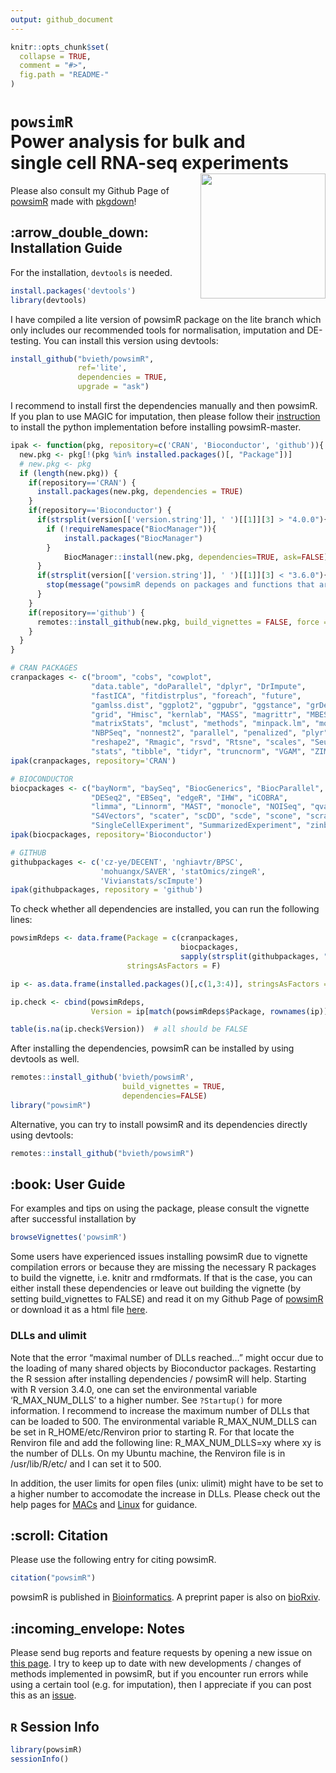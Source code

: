 ```yaml
---
output: github_document
---
```


<!-- README.md is generated from README.Rmd. Please edit that file -->

```r
knitr::opts_chunk$set(
  collapse = TRUE,
  comment = "#>",
  fig.path = "README-"
)
```

# `powsimR` <br/> Power analysis for bulk and <br/> single cell RNA-seq experiments <img src="vignettes/powsimR.png" align="right" width="200" />

Please also consult my Github Page of [powsimR](https://bvieth.github.io/powsimR/) made with [pkgdown](http://pkgdown.r-lib.org/index.html)!

## :arrow_double_down: Installation Guide

For the installation, `devtools` is needed.

```r
install.packages('devtools')
library(devtools)
```

I have compiled a lite version of powsimR package on the lite branch which only includes our recommended tools for normalisation, imputation and DE-testing. You can install this version using devtools:

```r
install_github("bvieth/powsimR",
               ref='lite', 
               dependencies = TRUE,
               upgrade = "ask")
```

I recommend to install first the dependencies manually and then powsimR. If you plan to use MAGIC for imputation, then please follow their [instruction](https://github.com/KrishnaswamyLab/MAGIC) to install the python implementation before installing powsimR-master.  

```r
ipak <- function(pkg, repository=c('CRAN', 'Bioconductor', 'github')){
  new.pkg <- pkg[!(pkg %in% installed.packages()[, "Package"])]
  # new.pkg <- pkg
  if (length(new.pkg)) {
    if(repository=='CRAN') {
      install.packages(new.pkg, dependencies = TRUE)
    }
    if(repository=='Bioconductor') {
      if(strsplit(version[['version.string']], ' ')[[1]][3] > "4.0.0"){
        if (!requireNamespace("BiocManager")){
            install.packages("BiocManager")
        }
            BiocManager::install(new.pkg, dependencies=TRUE, ask=FALSE)
      }
      if(strsplit(version[['version.string']], ' ')[[1]][3] < "3.6.0"){
        stop(message("powsimR depends on packages and functions that are only available in R 4.0.0 and higher."))
      }
    }
    if(repository=='github') {
      remotes::install_github(new.pkg, build_vignettes = FALSE, force = FALSE, dependencies=TRUE)
    }
  }
}

# CRAN PACKAGES
cranpackages <- c("broom", "cobs", "cowplot", 
                  "data.table", "doParallel", "dplyr", "DrImpute", 
                  "fastICA", "fitdistrplus", "foreach", "future",
                  "gamlss.dist", "ggplot2", "ggpubr", "ggstance", "grDevices",
                  "grid", "Hmisc", "kernlab", "MASS", "magrittr", "MBESS", "Matrix",
                  "matrixStats", "mclust", "methods", "minpack.lm", "moments", "msir", 
                  "NBPSeq", "nonnest2", "parallel", "penalized", "plyr", "pscl",
                  "reshape2", "Rmagic", "rsvd", "Rtsne", "scales", "Seurat", "snow", "sctransform", 
                  "stats", "tibble", "tidyr", "truncnorm", "VGAM", "ZIM", "zoo")
ipak(cranpackages, repository='CRAN')

# BIOCONDUCTOR
biocpackages <- c("bayNorm", "baySeq", "BiocGenerics", "BiocParallel", 
                  "DESeq2", "EBSeq", "edgeR", "IHW", "iCOBRA",
                  "limma", "Linnorm", "MAST", "monocle", "NOISeq", "qvalue", "ROTS", "RUVSeq", 
                  "S4Vectors", "scater", "scDD", "scde", "scone", "scran", "SCnorm", 
                  "SingleCellExperiment", "SummarizedExperiment", "zinbwave")
ipak(biocpackages, repository='Bioconductor')

# GITHUB
githubpackages <- c('cz-ye/DECENT', 'nghiavtr/BPSC', 
                    'mohuangx/SAVER', 'statOmics/zingeR',
                    'Vivianstats/scImpute')
ipak(githubpackages, repository = 'github')
```

To check whether all dependencies are installed, you can run the following lines:

```r

powsimRdeps <- data.frame(Package = c(cranpackages, 
                                      biocpackages, 
                                      sapply(strsplit(githubpackages, "/"), "[[", 2)), 
                          stringsAsFactors = F)

ip <- as.data.frame(installed.packages()[,c(1,3:4)], stringsAsFactors = F)

ip.check <- cbind(powsimRdeps, 
                  Version = ip[match(powsimRdeps$Package, rownames(ip)),"Version"]) 

table(is.na(ip.check$Version))  # all should be FALSE

```

After installing the dependencies, powsimR can be installed by using devtools as well.

```r
remotes::install_github('bvieth/powsimR', 
                         build_vignettes = TRUE, 
                         dependencies=FALSE)
library("powsimR")
```

Alternative, you can try to install powsimR and its dependencies directly using devtools:

```r
remotes::install_github("bvieth/powsimR")
```

## :book: User Guide

For examples and tips on using the package, please consult the vignette after successful installation by 

```r
browseVignettes('powsimR')
```

Some users have experienced issues installing powsimR due to vignette compilation errors or because they are missing the necessary R packages to build the vignette, i.e. knitr and rmdformats.  If that is the case, you can either install these dependencies or leave out building the vignette (by setting build_vignettes to FALSE) and read it on my Github Page of [powsimR](https://bvieth.github.io/powsimR/articles/powsimR.html) or download it as a html file [here](https://github.com/bvieth/powsimR/blob/master/vignettes/powsimR.html).

### DLLs and ulimit

Note that the error "maximal number of DLLs reached..." might occur due to the loading of many shared objects by Bioconductor packages. Restarting the R session after installing dependencies / powsimR will help.
Starting with R version 3.4.0, one can set the environmental variable 'R_MAX_NUM_DLLS' to a higher number. See `?Startup()` for more information. I recommend to increase the maximum number of DLLs that can be loaded to 500. The environmental variable R\_MAX\_NUM\_DLLS can be set in R\_HOME/etc/Renviron prior to starting R. For that locate the Renviron file and add the following line: R\_MAX\_NUM\_DLLS=xy where xy is the number of DLLs.
On my Ubuntu machine, the Renviron file is in /usr/lib/R/etc/ and I can set it to 500.

In addition, the user limits for open files (unix: ulimit) might have to be set to a higher number to accomodate the increase in DLLs. Please check out the help pages for [MACs](https://gist.github.com/tombigel/d503800a282fcadbee14b537735d202c) and [Linux](https://glassonionblog.wordpress.com/2013/01/27/increase-ulimit-and-file-descriptors-limit/) for guidance.

## :scroll: Citation

Please use the following entry for citing powsimR.

```r
citation("powsimR")
```

powsimR is published in [Bioinformatics](https://doi.org/10.1093/bioinformatics/btx435). 
A preprint paper is also on [bioRxiv](https://doi.org/10.1101/117150). 

## :incoming_envelope:  Notes

Please send bug reports and feature requests by opening a new issue on 
[this page](https://github.com/bvieth/powsimR/issues). 
I try to keep up to date with new developments / changes of methods implemented in powsimR, but if you encounter run errors while using a certain tool (e.g. for imputation), then I appreciate if you can post this as an [issue](https://github.com/bvieth/powsimR/issues).

## `R` Session Info

```r
library(powsimR)
sessionInfo()
```



